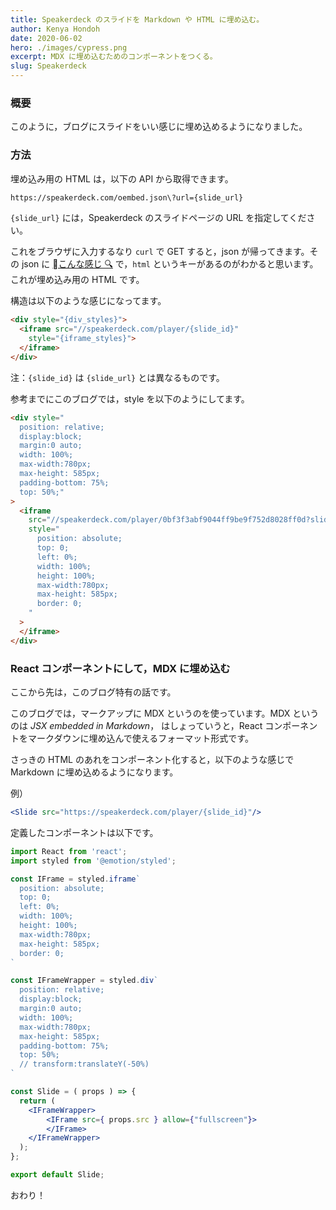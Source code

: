 ```yaml
---
title: Speakerdeck のスライドを Markdown や HTML に埋め込む。
author: Kenya Hondoh
date: 2020-06-02
hero: ./images/cypress.png
excerpt: MDX に埋め込むためのコンポーネントをつくる。
slug: Speakerdeck
---
```


### 概要
このように，ブログにスライドをいい感じに埋め込めるようになりました。

<Slide src="https://speakerdeck.com/player/0bf3f3abf9044ff9be9f752d8028ff0d?slide=18"/>

### 方法

埋め込み用の HTML は，以下の API から取得できます。

```bash
https://speakerdeck.com/oembed.json\?url={slide_url}
```

`{slide_url}` には，Speakerdeck のスライドページの URL を指定してください。

これをブラウザに入力するなり `curl` で GET すると，json が帰ってきます。その json に [こんな感じ 🔍](https://speakerdeck.com/oembed.json/?url=https://speakerdeck.com/kenmikanmi/emarugorizumu-from-machine-learning-a-probabilistic-perspective)
で，`html` というキーがあるのがわかると思います。これが埋め込み用の HTML です。

構造は以下のような感じになってます。

```html
<div style="{div_styles}">
  <iframe src="//speakerdeck.com/player/{slide_id}"
    style="{iframe_styles}">
  </iframe>
</div>
```

注：`{slide_id}` は `{slide_url}` とは異なるものです。


参考までにこのブログでは，style を以下のようにしてます。

```html
<div style="
  position: relative;
  display:block;
  margin:0 auto;
  width: 100%;
  max-width:780px;
  max-height: 585px;
  padding-bottom: 75%;
  top: 50%;"
>
  <iframe 
    src="//speakerdeck.com/player/0bf3f3abf9044ff9be9f752d8028ff0d?slide=18"
    style="
      position: absolute;
      top: 0;
      left: 0%;
      width: 100%;
      height: 100%;
      max-width:780px;
      max-height: 585px;
      border: 0;
    "
  >
  </iframe>
</div>
```

### React コンポーネントにして，MDX に埋め込む

ここから先は，このブログ特有の話です。

このブログでは，マークアップに MDX というのを使っています。MDX というのは *JSX embedded in Markdown*，
はしょっていうと，React コンポーネントをマークダウンに埋め込んで使えるフォーマット形式です。

さっきの HTML のあれをコンポーネント化すると，以下のような感じで Markdown に埋め込めるようになります。

例）
```jsx
<Slide src="https://speakerdeck.com/player/{slide_id}"/>
```

定義したコンポーネントは以下です。

```jsx
import React from 'react';
import styled from '@emotion/styled';

const IFrame = styled.iframe`
  position: absolute;
  top: 0;
  left: 0%;
  width: 100%;
  height: 100%;
  max-width:780px;
  max-height: 585px;
  border: 0;
`

const IFrameWrapper = styled.div`
  position: relative;
  display:block;
  margin:0 auto;
  width: 100%;
  max-width:780px;
  max-height: 585px;
  padding-bottom: 75%;
  top: 50%;
  // transform:translateY(-50%)
`

const Slide = ( props ) => {
  return (
    <IFrameWrapper>
        <IFrame src={ props.src } allow={"fullscreen"}>
        </IFrame>
    </IFrameWrapper>
  );
};

export default Slide;

```

おわり！